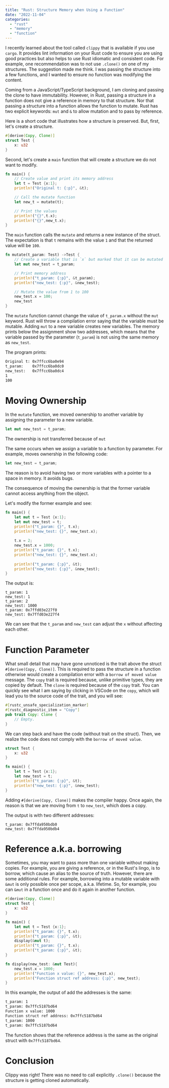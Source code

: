 ```yaml
---
title: "Rust: Structure Memory when Using a Function"
date: "2022-11-04"
categories:
  - "rust"
  - "memory"
  - "function"
---
```


I recently learned about the tool called `clippy` that is available if you use `cargo`. It provides lint information on your Rust code to ensure you are using good practices but also helps to use Rust idiomatic and consistent code. For example, one recommendation was to not use `.clone()` on one of my structures. The suggestion made me think. I was passing the structure into a few functions, and I wanted to ensure no function was modifying the content. 

Coming from a JavaScript/TypeScript background, I am cloning and passing the clone to have immutability. However, in Rust, passing a structure in a function does not give a reference in memory to that structure. Nor that passing a structure into a function allows the function to mutate. Rust has two explicit keywords: `mut` and `&` to allow mutation and to pass by reference.

Here is a short code that illustrates how a structure is preserved. But, first, let's create a structure.

```rust
#[derive(Copy, Clone)]
struct Test {
    x: u32
}
```
Second, let's create a `main` function that will create a structure we do not want to modify.

```rust
fn main() {
    // Create value and print its memory address
    let t = Test {x:1};
    println!("Original t: {:p}", &t);

    // Call the mutate function
    let new_t = mutate(t);

    // Print the values
    println!("{}",t.x);
    println!("{}",new_t.x);
}
```

The `main` function calls the `mutate` and returns a new instance of the struct. The expectation is that `t` remains with the value `1` and that the returned value will be `100`.

```rust
fn mutate(t_param: Test) ->Test {
    // Create a variable that is `x` but marked that it can be mutated
    let mut new_test = t_param;

    // Print memory address
    println!("t_param: {:p}", &t_param);
    println!("new_test: {:p}", &new_test);

    // Mutate the value from 1 to 100
    new_test.x = 100;
    new_test
}
```

The `mutate` function cannot change the value of `t_param.x` without the `mut` keyword. Rust will throw a compilation error saying that the variable must be mutable. Adding `mut` to a new variable creates new variables. The memory prints below the assignment show two addresses, which means that the variable passed by the parameter (`t_param`) is not using the same memory as `new_test`.

The program prints:

```sh
Original t: 0x7ffcc6ba0e94
t_param:    0x7ffcc6ba0dc0
new_test:   0x7ffcc6ba0dc4
1
100
```

# Moving Ownership
In the `mutate` function, we moved ownership to another variable by assigning the parameter to a new variable.

```rust
let mut new_test = t_param;
```

The ownership is not transferred because of `mut`

The same occurs when we assign a variable to a function by parameter. For example, moves ownership in the following code:

```rust
let new_test = t_param;
```
The reason is to avoid having two or more variables with a pointer to a space in memory. It avoids bugs.

The consequence of moving the ownership is that the former variable cannot access anything from the object.

Let's modify the former example and see:

```rust
fn main() {
    let mut t = Test {x:1};
    let mut new_test = t;
    println!("t_param: {}", t.x);
    println!("new_test: {}", new_test.x);
    
    t.x = 2;
    new_test.x = 1000;
    println!("t_param: {}", t.x);
    println!("new_test: {}", new_test.x);
    
    println!("t_param: {:p}", &t);
    println!("new_test: {:p}", &new_test);
}
```

The output is:
```
t_param: 1
new_test: 1
t_param: 2
new_test: 1000
t_param: 0x7ffd03e227f0
new_test: 0x7ffd03e227f4
```
We can see that the `t_param` and `new_test` can adjust the `x` without affecting each other.


# Function Parameter

What small detail that may have gone unnoticed is the trait above the struct `#[derive(Copy, Clone)]`. This is required to pass the structure in a function otherwise would create a compilation error with a `borrow of moved value` message. The `copy` trait is required because, unlike primitive types, they are copied by default. The `clone` is required because of the `copy` trait. You can quickly see what I am saying by clicking in VSCode on the `copy`, which will lead you to the source code of the trait, and you will see:

```rust
#[rustc_unsafe_specialization_marker]
#[rustc_diagnostic_item = "Copy"]
pub trait Copy: Clone {
    // Empty.
}
```

We can step back and have the code (without trait on the struct). Then, we realize the code does not comply with the `borrow of moved value`.

```rust
struct Test {
    x: u32
}

fn main() {
    let t = Test {x:1};
    let new_test = t;
    println!("t_param: {:p}", &t);
    println!("new_test: {:p}", &new_test);
}
```
Adding `#[derive(Copy, Clone)]` makes the compiler happy. Once again, the reason is that we are moving from `t` to `new_test`, which does a copy.

The output is with two different addresses:

```
t_param: 0x7ffda950bdb0
new_test: 0x7ffda950bdb4
```

# Reference a.k.a. borrowing

Sometimes, you may want to pass more than one variable without making copies. For example, you are giving a reference, or in the Rust's lingo, is to borrow, which cause an alias to the source of truth. However, there are some additional rules. For example, borrowing into a mutable variable with `&mut` is only possible once per scope, a.k.a. lifetime. So, for example, you can `&mut` in a function once and do it again in another function.

```rust
#[derive(Copy, Clone)]
struct Test {
    x: u32
}

fn main() {
    let mut t = Test {x:1};
    println!("t_param: {}", t.x);
    println!("t_param: {:p}", &t);
    display(&mut t);
    println!("t_param: {}", t.x);
    println!("t_param: {:p}", &t);
}

fn display(new_test: &mut Test){
    new_test.x = 1000;
    println!("Function x value: {}", new_test.x);
    println!("Function struct ref address: {:p}", new_test);
}
```
In this example, the output of add the addresses is the same:

```sh
t_param: 1
t_param: 0x7ffc5187bd64
Function x value: 1000
Function struct ref address: 0x7ffc5187bd64
t_param: 1000
t_param: 0x7ffc5187bd64
```
The function shows that the reference address is the same as the original struct with `0x7ffc5187bd64`. 

# Conclusion
Clippy was right! There was no need to call explicitly `.clone()` because the structure is getting cloned automatically.